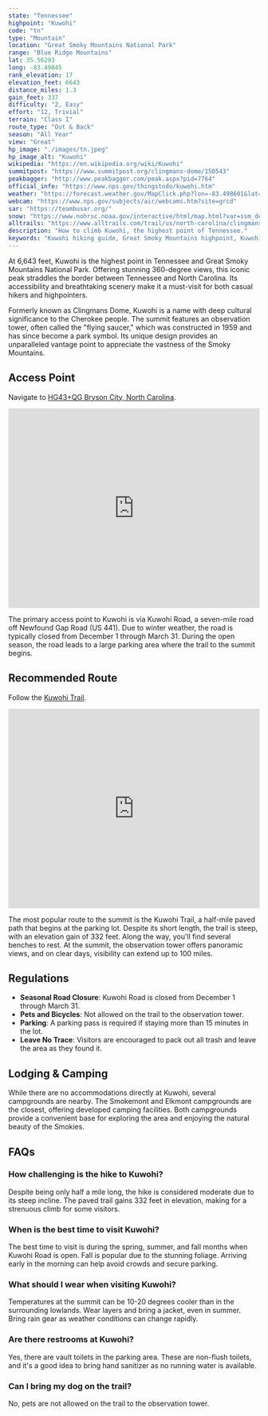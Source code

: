 ```yaml
---
state: "Tennessee"
highpoint: "Kuwohi"
code: "tn"
type: "Mountain"
location: "Great Smoky Mountains National Park"
range: "Blue Ridge Mountains"
lat: 35.56293
long: -83.49845
rank_elevation: 17
elevation_feet: 6643
distance_miles: 1.3
gain_feet: 337
difficulty: "2, Easy"
effort: "12, Trivial"
terrain: "Class I"
route_type: "Out & Back"
season: "All Year"
view: "Great"
hp_image: "./images/tn.jpeg"
hp_image_alt: "Kuwohi"
wikipedia: "https://en.wikipedia.org/wiki/Kuwohi"
summitpost: "https://www.summitpost.org/clingmans-dome/150543"
peakbagger: "http://www.peakbagger.com/peak.aspx?pid=7764"
official_info: "https://www.nps.gov/thingstodo/kuwohi.htm"
weather: "https://forecast.weather.gov/MapClick.php?lon=-83.498601&lat=35.562919"
webcam: "https://www.nps.gov/subjects/air/webcams.htm?site=grcd"
sar: "https://teambusar.org/"
snow: "https://www.nohrsc.noaa.gov/interactive/html/map.html?var=ssm_depth&min_x=-83.5799515534054&min_y=35.4629196166992&max_x=-83.4172560881962&max_y=35.6629196166992&bgvar=dem&shdvar=shading&title=0&width=800&height=450&font=0&lbl=m&palette=0&h_o=0&metric=0&lp=0&no_header=0&snap=1&o7=1&o9=1&o11=1&o13=1"
alltrails: "https://www.alltrails.com/trail/us/north-carolina/clingmans-dome-observation-tower-trail"
description: "How to climb Kuwohi, the highest point of Tennessee."
keywords: "Kuwohi hiking guide, Great Smoky Mountains highpoint, Kuwohi trail information, Kuwohi camping and lodging, Clingmans Dome"
---
```


At 6,643 feet, Kuwohi is the highest point in Tennessee and Great Smoky Mountains National Park. Offering stunning 360-degree views, this iconic peak straddles the border between Tennessee and North Carolina. Its accessibility and breathtaking scenery make it a must-visit for both casual hikers and highpointers.

Formerly known as Clingmans Dome, Kuwohi is a name with deep cultural significance to the Cherokee people. The summit features an observation tower, often called the "flying saucer," which was constructed in 1959 and has since become a park symbol. Its unique design provides an unparalleled vantage point to appreciate the vastness of the Smoky Mountains.

## Access Point
Navigate to <a target="_blank" href="https://maps.app.goo.gl/BFWRPav7JiVFmrXz5">HG43+QG Bryson City, North Carolina</a>.

<iframe src="https://www.google.com/maps/embed?pb=!1m14!1m8!1m3!1d2104.6577599323327!2d-83.49659859781313!3d35.55800965782505!3m2!1i1024!2i768!4f13.1!3m3!1m2!1s0x88594e1ad2e07995%3A0x11a84a5e138be5cf!2sKuwohi%20Trailhead!5e0!3m2!1sen!2sus!4v1738642773313!5m2!1sen!2sus" width="100%" height="400" style="border:0;" allowfullscreen="" loading="lazy" referrerpolicy="no-referrer-when-downgrade"></iframe>

The primary access point to Kuwohi is via Kuwohi Road, a seven-mile road off Newfound Gap Road (US 441). Due to winter weather, the road is typically closed from December 1 through March 31. During the open season, the road leads to a large parking area where the trail to the summit begins.

## Recommended Route
Follow the <a target="_blank" href="https://www.alltrails.com/trail/us/north-carolina/clingmans-dome-observation-tower-trail">Kuwohi Trail</a>.

<iframe class="alltrails" src="https://www.alltrails.com/widget/trail/us/north-carolina/clingmans-dome-observation-tower-trail?scrollZoom=false&elevationDiagram=false&u=i&sh=cmpl5n" width="100%" height="400" frameborder="0" scrolling="no" marginheight="0" marginwidth="0" title="AllTrails: Trail Guides and Maps for Hiking, Camping, and Running"></iframe>

The most popular route to the summit is the Kuwohi Trail, a half-mile paved path that begins at the parking lot. Despite its short length, the trail is steep, with an elevation gain of 332 feet. Along the way, you'll find several benches to rest. At the summit, the observation tower offers panoramic views, and on clear days, visibility can extend up to 100 miles.

## Regulations
- **Seasonal Road Closure**: Kuwohi Road is closed from December 1 through March 31.
- **Pets and Bicycles**: Not allowed on the trail to the observation tower.
- **Parking**: A parking pass is required if staying more than 15 minutes in the lot.
- **Leave No Trace**: Visitors are encouraged to pack out all trash and leave the area as they found it.

## Lodging & Camping
While there are no accommodations directly at Kuwohi, several campgrounds are nearby. The Smokemont and Elkmont campgrounds are the closest, offering developed camping facilities. Both campgrounds provide a convenient base for exploring the area and enjoying the natural beauty of the Smokies.

## FAQs

### How challenging is the hike to Kuwohi?
Despite being only half a mile long, the hike is considered moderate due to its steep incline. The paved trail gains 332 feet in elevation, making for a strenuous climb for some visitors.

### When is the best time to visit Kuwohi?
The best time to visit is during the spring, summer, and fall months when Kuwohi Road is open. Fall is popular due to the stunning foliage. Arriving early in the morning can help avoid crowds and secure parking.

### What should I wear when visiting Kuwohi?
Temperatures at the summit can be 10-20 degrees cooler than in the surrounding lowlands. Wear layers and bring a jacket, even in summer. Bring rain gear as weather conditions can change rapidly.

### Are there restrooms at Kuwohi?
Yes, there are vault toilets in the parking area. These are non-flush toilets, and it's a good idea to bring hand sanitizer as no running water is available.

### Can I bring my dog on the trail?
No, pets are not allowed on the trail to the observation tower.
